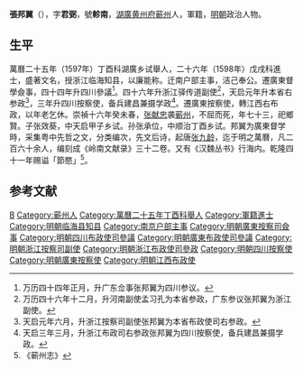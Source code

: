 '''張邦翼'''（{{bd|1571年||1643年|catIdx=}}），字'''君弼'''，號'''軫南'''，[[湖廣|湖廣]][[黄州府|黄州府]][[蕲州|蕲州]]人，軍籍，[[明朝|明朝]]政治人物。

== 生平 ==
萬曆二十五年（1597年）丁酉科湖廣乡试舉人，二十六年（1598年）戊戌科進士，盛著文名，授浙江临海知县，以廉能称。迁南户部主事，洁己奉公。遷廣東督學僉事，四十四年升四川參議<ref>万历四十四年正月，升广东佥事张邦翼为四川参议。</ref>。四十六年升浙江驿传道副使<ref>万历四十六年十二月，升河南副使孟习孔为本省参政，广东参议张邦翼为浙江副使。</ref>，天启元年升本省右参政<ref>天启元年六月，升浙江按察司副使张邦翼为本省布政使司右参政。</ref>，三年升四川按察使，备兵建昌兼摄学政<ref>天启三年三月，升浙江布政司右参政张邦翼为四川按察使，备兵建昌兼摄学政。</ref>。遷廣東按察使，轉江西右布政，以年老乞休。崇禎十六年癸未春，[[张献忠|张献忠]]袭[[蕲州|蕲州]]，不屈而死，年七十三，祀鄉賢。子张效葵，中天启甲子乡试。孙张承位，中顺治丁酉乡试。邦翼为廣東督学時，采集粤中先哲之文，分类编次，先文后诗，起唐[[张九龄|张九龄]]，迄于明之萬曆，凡二百六十余人，编刻成《岭南文献录》三十二卷。又有《汉魏丛书》行海内。乾隆四十一年赐谥「節愍」<ref>《蕲州志》</ref>。

==参考文献==
{{reflist}}

{{萬曆二十六年戊戌科殿試金榜}}

{{Authority control}}

{{DEFAULTSORT:}}
[[Category:张姓|B]]
[[Category:蕲州人|Category:蕲州人]]
[[Category:萬曆二十五年丁酉科舉人|Category:萬曆二十五年丁酉科舉人]]
[[Category:軍籍進士|Category:軍籍進士]]
[[Category:明朝临海县知县|Category:明朝临海县知县]]
[[Category:南京户部主事|Category:南京户部主事]]
[[Category:明朝廣東按察司僉事|Category:明朝廣東按察司僉事]]
[[Category:明朝四川布政使司參議|Category:明朝四川布政使司參議]]
[[Category:明朝廣東布政使司參議|Category:明朝廣東布政使司參議]]
[[Category:明朝浙江按察司副使|Category:明朝浙江按察司副使]]
[[Category:明朝浙江布政使司參政|Category:明朝浙江布政使司參政]]
[[Category:明朝四川按察使|Category:明朝四川按察使]]
[[Category:明朝廣東按察使|Category:明朝廣東按察使]]
[[Category:明朝江西布政使|Category:明朝江西布政使]]